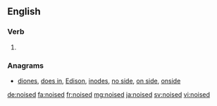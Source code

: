 ==English==

===Verb===
{{head|en|verb form}}

# {{en-past of|noise}}

===Anagrams===
* [[diones#English|diones]], [[does in#English|does in]], [[Edison#English|Edison]], [[inodes#English|inodes]], [[no side#English|no side]], [[on side#English|on side]], [[onside#English|onside]]

[[de:noised]]
[[fa:noised]]
[[fr:noised]]
[[mg:noised]]
[[ja:noised]]
[[sv:noised]]
[[vi:noised]]